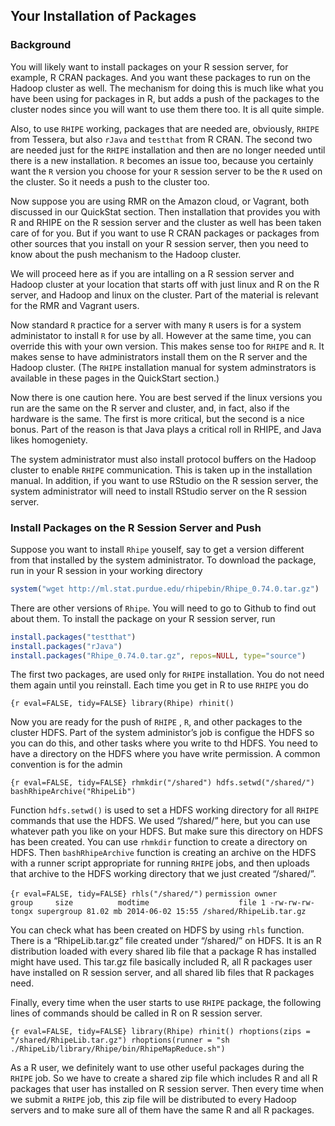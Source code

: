 ## Your Installation of Packages ##

### Background ###

You will likely want to install packages on your R
session server, for example, R CRAN packages. And you want these packages to
run on the Hadoop cluster as well. The mechanism for doing this is much like
what you have been using for packages in R, but adds a push of the packages to
the cluster nodes since you will want to use them there too. It is all quite
simple.

Also, to use `RHIPE` working, packages that are needed are, obviously,
`RHIPE` from Tessera, but also `rJava` and `testthat` from R CRAN.
The second two are needed just for the
`RHIPE` installation and then are no longer needed until there is a new
installation. `R` becomes an issue too, because you certainly want the `R`
version you choose for your `R` session server to be the `R` used on the
cluster. So it needs a push to the cluster too.

Now suppose you are using RMR on the Amazon cloud, or Vagrant, both
discussed in our QuickStat section. Then installation that provides you with R
and RHIPE on the R session server and the cluster as well
has been taken care of for you. But if you want to use
R CRAN packages or packages from other sources that you install on your R
session server, then you need to know about the push mechanism to the
Hadoop cluster.

We will proceed here as if you are intalling on a R session server and Hadoop
cluster at your location that starts off with just linux and R on the R server,
and Hadoop and linux on the cluster. Part of the material is relevant for the
RMR and Vagrant users. 

Now standard `R` practice for a
server with many `R` users is for a system administator to install `R` for use
by all. However at the same time, you can override this with your own version.
This makes sense too for `RHIPE` and `R`. It makes sense to have administrators
install them on the R server and the Hadoop cluster. (The `RHIPE` installation
manual for system adminstrators is available in these pages in the QuickStart
section.)

Now there is one caution here. You are best served if the linux versions you
run are the same on the R server and cluster, and, in fact, also if the
hardware is the same. The first is more critical, but the second is a
nice bonus.  Part of the reason is that Java plays a critical roll in RHIPE,
and Java likes homogeniety.

The system administrator must also install protocol buffers on the Hadoop
cluster to enable `RHIPE` communication. This is taken up in the
installation manual. In addition, if you want to use RStudio on the
R session server,  the system administrator will need to install RStudio
server on the R session server.

### Install Packages on the R Session Server and Push ###

Suppose you want to install `Rhipe` youself, say to get a version different
from that installed by the system administrator. To download the package,
run in your R session in your working directory

```r
system("wget http://ml.stat.purdue.edu/rhipebin/Rhipe_0.74.0.tar.gz")
```

There are other versions of `Rhipe`. You will need to go to Github to find out
about them. To install the package on your R session server, run

```r
install.packages("testthat")
install.packages("rJava")
install.packages("Rhipe_0.74.0.tar.gz", repos=NULL, type="source")
```

The first two packages, are used only for `RHIPE` installation. You do not need
them again until you reinstall. Each time you get in R to use `RHIPE` you do

```{r eval=FALSE, tidy=FALSE} library(Rhipe) rhinit() ```

Now you are ready for the push of `RHIPE` , `R`, and other packages to
the cluster HDFS. Part of the system administor's job is configue the HDFS so
you can do this, and other tasks where you write to thd HDFS. You need to have
a directory on the HDFS where you have write permission. A common convention is
for the admin 

```{r eval=FALSE, tidy=FALSE} rhmkdir("/shared") hdfs.setwd("/shared/")
bashRhipeArchive("RhipeLib") ```

Function `hdfs.setwd()` is used to set a HDFS working directory for all
`RHIPE` commands that use the HDFS.  We used "/shared/" here, but you can use
whatever path you like on your HDFS. But make sure this directory on HDFS has
been created. You can use `rhmkdir` function to create a directory on HDFS.
Then `bashRhipeArchive` function is creating an archive on the HDFS with a
runner script appropriate for running `RHIPE` jobs, and then uploads that
archive to the HDFS working directory that we just created "/shared/".

```{r eval=FALSE, tidy=FALSE} rhls("/shared/") ``` ```
  permission owner      group     size          modtime                    file
1 -rw-rw-rw- tongx supergroup 81.02 mb 2014-06-02 15:55 /shared/RhipeLib.tar.gz
```

You can check what has been created on HDFS by using `rhls` function. There
is a "RhipeLib.tar.gz" file created under "/shared/" on HDFS. It is an
R distribution loaded with every shared lib file that a package R has
installed might have used. This tar.gz file basically included R, all R
packages user have installed on R session server, and all shared lib files
that R packages need.

Finally, every time when the user starts to use `RHIPE` package, the following
lines of commands should be called in R on R session server.

```{r eval=FALSE, tidy=FALSE} library(Rhipe) rhinit()
rhoptions(zips = "/shared/RhipeLib.tar.gz") rhoptions(runner = "sh
./RhipeLib/library/Rhipe/bin/RhipeMapReduce.sh") ```

As a R user, we definitely want to use other useful packages during the
`RHIPE` job. So we have to create a shared zip file which includes R and all
R packages that user has installed on R session server. Then every time when
we submit a `RHIPE` job, this zip file will be distributed to every Hadoop
servers and to make sure all of them have the same R and all R packages.

